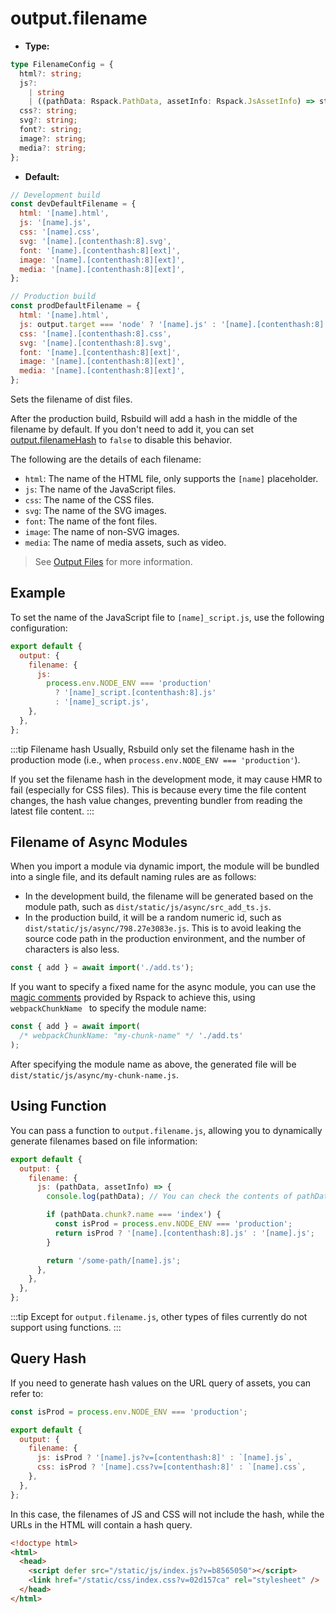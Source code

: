 # output.filename

- **Type:**

```ts
type FilenameConfig = {
  html?: string;
  js?:
    | string
    | ((pathData: Rspack.PathData, assetInfo: Rspack.JsAssetInfo) => string);
  css?: string;
  svg?: string;
  font?: string;
  image?: string;
  media?: string;
};
```

- **Default:**

```js
// Development build
const devDefaultFilename = {
  html: '[name].html',
  js: '[name].js',
  css: '[name].css',
  svg: '[name].[contenthash:8].svg',
  font: '[name].[contenthash:8][ext]',
  image: '[name].[contenthash:8][ext]',
  media: '[name].[contenthash:8][ext]',
};

// Production build
const prodDefaultFilename = {
  html: '[name].html',
  js: output.target === 'node' ? '[name].js' : '[name].[contenthash:8].js',
  css: '[name].[contenthash:8].css',
  svg: '[name].[contenthash:8].svg',
  font: '[name].[contenthash:8][ext]',
  image: '[name].[contenthash:8][ext]',
  media: '[name].[contenthash:8][ext]',
};
```

Sets the filename of dist files.

After the production build, Rsbuild will add a hash in the middle of the filename by default. If you don't need to add it, you can set [output.filenameHash](/config/output/filename-hash) to `false` to disable this behavior.

The following are the details of each filename:

- `html`: The name of the HTML file, only supports the `[name]` placeholder.
- `js`: The name of the JavaScript files.
- `css`: The name of the CSS files.
- `svg`: The name of the SVG images.
- `font`: The name of the font files.
- `image`: The name of non-SVG images.
- `media`: The name of media assets, such as video.

> See [Output Files](/guide/basic/output-files) for more information.

## Example

To set the name of the JavaScript file to `[name]_script.js`, use the following configuration:

```js
export default {
  output: {
    filename: {
      js:
        process.env.NODE_ENV === 'production'
          ? '[name]_script.[contenthash:8].js'
          : '[name]_script.js',
    },
  },
};
```

:::tip Filename hash
Usually, Rsbuild only set the filename hash in the production mode (i.e., when `process.env.NODE_ENV === 'production'`).

If you set the filename hash in the development mode, it may cause HMR to fail (especially for CSS files). This is because every time the file content changes, the hash value changes, preventing bundler from reading the latest file content.
:::

## Filename of Async Modules

When you import a module via dynamic import, the module will be bundled into a single file, and its default naming rules are as follows:

- In the development build, the filename will be generated based on the module path, such as `dist/static/js/async/src_add_ts.js`.
- In the production build, it will be a random numeric id, such as `dist/static/js/async/798.27e3083e.js`. This is to avoid leaking the source code path in the production environment, and the number of characters is also less.

```js title="src/index.ts"
const { add } = await import('./add.ts');
```

If you want to specify a fixed name for the async module, you can use the [magic comments](https://rspack.dev/api/modules#magic-comments) provided by Rspack to achieve this, using `webpackChunkName ` to specify the module name:

```js title="src/index.ts"
const { add } = await import(
  /* webpackChunkName: "my-chunk-name" */ './add.ts'
);
```

After specifying the module name as above, the generated file will be `dist/static/js/async/my-chunk-name.js`.

## Using Function

You can pass a function to `output.filename.js`, allowing you to dynamically generate filenames based on file information:

```js
export default {
  output: {
    filename: {
      js: (pathData, assetInfo) => {
        console.log(pathData); // You can check the contents of pathData here

        if (pathData.chunk?.name === 'index') {
          const isProd = process.env.NODE_ENV === 'production';
          return isProd ? '[name].[contenthash:8].js' : '[name].js';
        }

        return '/some-path/[name].js';
      },
    },
  },
};
```

:::tip
Except for `output.filename.js`, other types of files currently do not support using functions.
:::

## Query Hash

If you need to generate hash values on the URL query of assets, you can refer to:

```js
const isProd = process.env.NODE_ENV === 'production';

export default {
  output: {
    filename: {
      js: isProd ? '[name].js?v=[contenthash:8]' : `[name].js`,
      css: isProd ? '[name].css?v=[contenthash:8]' : `[name].css`,
    },
  },
};
```

In this case, the filenames of JS and CSS will not include the hash, while the URLs in the HTML will contain a hash query.

```html
<!doctype html>
<html>
  <head>
    <script defer src="/static/js/index.js?v=b8565050"></script>
    <link href="/static/css/index.css?v=02d157ca" rel="stylesheet" />
  </head>
</html>
```
